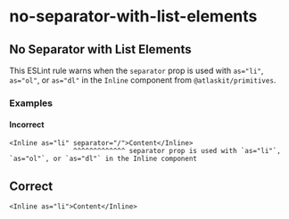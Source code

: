# no-separator-with-list-elements

## No Separator with List Elements

This ESLint rule warns when the `separator` prop is used with `as="li"`, `as="ol"`, or `as="dl"` in
the `Inline` component from `@atlaskit/primitives`.

### Examples

#### Incorrect

```tsx
<Inline as="li" separator="/">Content</Inline>
				^^^^^^^^^^^^^ separator prop is used with `as="li"`, `as="ol"`, or `as="dl"` in the Inline component
```

## Correct

```tsx
<Inline as="li">Content</Inline>
```
